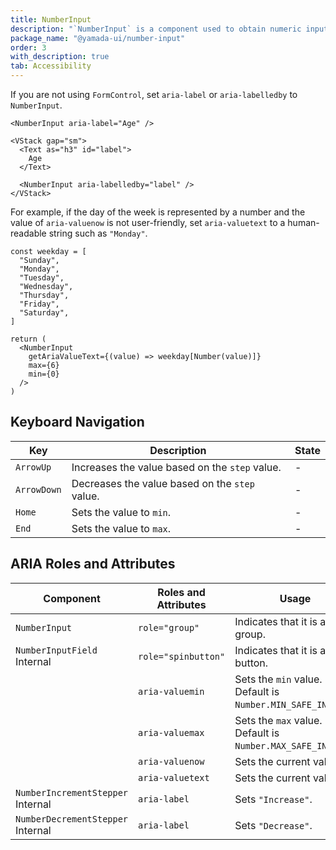 ```yaml
---
title: NumberInput
description: "`NumberInput` is a component used to obtain numeric input from the user."
package_name: "@yamada-ui/number-input"
order: 3
with_description: true
tab: Accessibility
---
```


If you are not using `FormControl`, set `aria-label` or `aria-labelledby` to `NumberInput`.

```tsx live=false
<NumberInput aria-label="Age" />
```

```tsx live=false
<VStack gap="sm">
  <Text as="h3" id="label">
    Age
  </Text>

  <NumberInput aria-labelledby="label" />
</VStack>
```

For example, if the day of the week is represented by a number and the value of `aria-valuenow` is not user-friendly, set `aria-valuetext` to a human-readable string such as `"Monday"`.

```tsx live=false
const weekday = [
  "Sunday",
  "Monday",
  "Tuesday",
  "Wednesday",
  "Thursday",
  "Friday",
  "Saturday",
]

return (
  <NumberInput
    getAriaValueText={(value) => weekday[Number(value)]}
    max={6}
    min={0}
  />
)
```

## Keyboard Navigation

| Key         | Description                                    | State |
| ----------- | ---------------------------------------------- | ----- |
| `ArrowUp`   | Increases the value based on the `step` value. | -     |
| `ArrowDown` | Decreases the value based on the `step` value. | -     |
| `Home`      | Sets the value to `min`.                       | -     |
| `End`       | Sets the value to `max`.                       | -     |

## ARIA Roles and Attributes

| Component                                    | Roles and Attributes | Usage                                                       |
| -------------------------------------------- | -------------------- | ----------------------------------------------------------- |
| `NumberInput`                                | `role="group"`       | Indicates that it is a group.                               |
| `NumberInputField` <Tag>Internal</Tag>       | `role="spinbutton"`  | Indicates that it is a spin button.                         |
|                                              | `aria-valuemin`      | Sets the `min` value. Default is `Number.MIN_SAFE_INTEGER`. |
|                                              | `aria-valuemax`      | Sets the `max` value. Default is `Number.MAX_SAFE_INTEGER`. |
|                                              | `aria-valuenow`      | Sets the current value.                                     |
|                                              | `aria-valuetext`     | Sets the current value.                                     |
| `NumberIncrementStepper` <Tag>Internal</Tag> | `aria-label`         | Sets `"Increase"`.                                          |
| `NumberDecrementStepper` <Tag>Internal</Tag> | `aria-label`         | Sets `"Decrease"`.                                          |
